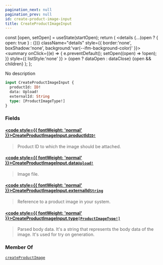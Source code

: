 ```yaml
---
pagination_next: null
pagination_prev: null
id: create-product-image-input
title: CreateProductImageInput
---
```









  const [open, setOpen] = useState(startOpen);
  return (
    <details {...(open ? { open: true } : {})} className="details" style={{ border:'none', boxShadow:'none', background:'var(--ifm-background-color)' }}>
      <summary
        onClick={(e) => {
          e.preventDefault();
          setOpen((open) => !open);
        }}
        style={{ listStyle:'none' }}
      >
      {open ? dataOpen : dataClose}
      </summary>
      {open && children}
    </details>
  );
};








No description


```graphql
input CreateProductImageInput {
  productId: ID!
  data: Upload!
  externalId: String
  type: [ProductImageType!]
}
```




### Fields

#### [<code style={{ fontWeight: 'normal' }}>CreateProductImageInput.<b>productId</b></code>](#)<Bullet />[`ID!`](/types/scalars/id) <Badge class="badge badge--secondary" text="non-null"/> <Badge class="badge badge--secondary" text="scalar"/> 
> 
> 
> Product ID to which the image should be attached.
> 

#### [<code style={{ fontWeight: 'normal' }}>CreateProductImageInput.<b>data</b></code>](#)<Bullet />[`Upload!`](/types/scalars/upload) <Badge class="badge badge--secondary" text="non-null"/> <Badge class="badge badge--secondary" text="scalar"/> 
> 
> 
> Image file.
> 

#### [<code style={{ fontWeight: 'normal' }}>CreateProductImageInput.<b>externalId</b></code>](#)<Bullet />[`String`](/types/scalars/string) <Badge class="badge badge--secondary" text="scalar"/> 
> 
> 
> Reference to a product image in your system.
> 

#### [<code style={{ fontWeight: 'normal' }}>CreateProductImageInput.<b>type</b></code>](#)<Bullet />[`[ProductImageType!]`](/types/enums/product-image-type) <Badge class="badge badge--secondary" text="list"/> <Badge class="badge badge--secondary" text="enum"/> 
> 
> 
> Parsed body data. It's a string that represents the body data of the image. It's used for try on generation.
> 





### Member Of

[`createProductImage`](/api/mutations/create-product-image)  <Badge class="badge badge--secondary" text="mutation"/>

